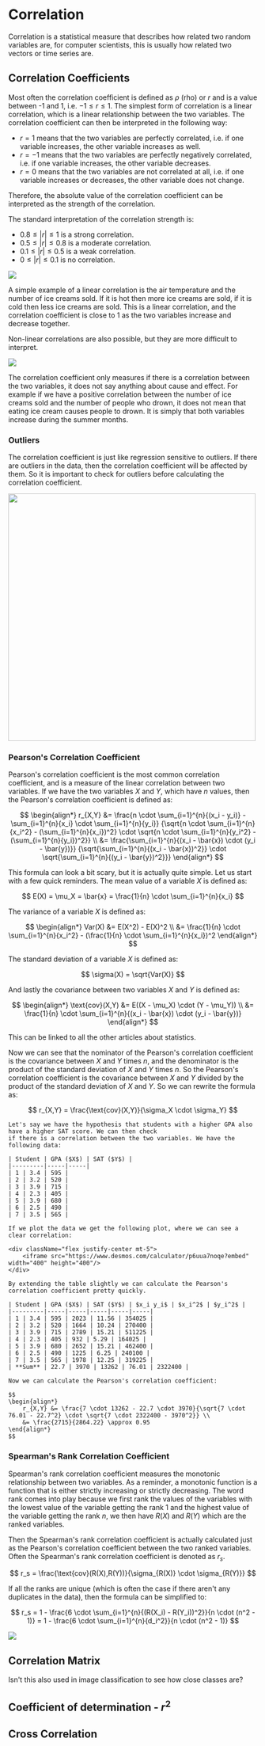 
# Correlation

Correlation is a statistical measure that describes how related two random variables are, for computer scientists, this
is usually how related two vectors or time series are.

## Correlation Coefficients

Most often the correlation coefficient is defined as $\rho$ (rho) or $r$ and is a value between -1 and 1, i.e.
$-1 \leq r \leq 1$. The simplest form of correlation is a linear correlation, which is a linear relationship between
the two variables. The correlation coefficient can then be interpreted in the following way:

- $r = 1$ means that the two variables are perfectly correlated, i.e. if one variable increases, the other variable
increases as well.
- $r = -1$ means that the two variables are perfectly negatively correlated, i.e. if one variable increases, the
other variable decreases.
- $r = 0$ means that the two variables are not correlated at all, i.e. if one variable increases or decreases, the
other variable does not change.

Therefore, the absolute value of the correlation coefficient can be interpreted as the strength of the correlation.

The standard interpretation of the correlation strength is:

- $0.8 \leq |r| \leq 1$ is a strong correlation.
- $0.5 \leq |r| \leq 0.8$ is a moderate correlation.
- $0.1 \leq |r| \leq 0.5$ is a weak correlation.
- $0 \leq |r| \leq 0.1$ is no correlation.

<Image
    src="/cs/correlationLinear.png"
    caption="Visualizations of linear correlations, positive and negative."
    width={600}
/>

<Callout type="example">
    A simple example of a linear correlation is the air temperature and the number of ice creams sold. If it is hot
    then more ice creams are sold, if it is cold then less ice creams are sold. This is a linear correlation, and the
    correlation coefficient is close to 1 as the two variables increase and decrease together.
</Callout>

Non-linear correlations are also possible, but they are more difficult to interpret.

<Image
    src="/cs/correlationNonLinear.png"
    caption="Visualizations of linear and non-linear correlations. The top left is the linear correlation coeff.,
    the top right is the non-linear correlation coeff."
    width={600}
/>

<Callout type="warning">
    The correlation coefficient only measures if there is a correlation between the two variables, it does not say
    anything about cause and effect. For example if we have a positive correlation between the number of ice creams
    sold and the number of people who drown, it does not mean that eating ice cream causes people to drown. It is
    simply that both variables increase during the summer months.
</Callout>

### Outliers

The correlation coefficient is just like regression sensitive to outliers. If there are outliers in the data, then
the correlation coefficient will be affected by them. So it is important to check for outliers before calculating the
correlation coefficient.

<Image
    src="/cs/correlationOutlier.png"
    caption="An example of an outlier affecting the correlation coefficient."
    width="500"
/>

### Pearson's Correlation Coefficient

Pearson's correlation coefficient is the most common correlation coefficient, and is a measure of the linear correlation
between two variables. If we have the two variables $X$ and $Y$, which have $n$ values, then the Pearson's correlation
coefficient is defined as:

$$
\begin{align*}
r_{X,Y} &= \frac{n \cdot \sum_{i=1}^{n}{(x_i - y_i)} - \sum_{i=1}^{n}{x_i} \cdot \sum_{i=1}^{n}{y_i}}
{\sqrt{n \cdot \sum_{i=1}^{n}{x_i^2} - (\sum_{i=1}^{n}{x_i})^2} \cdot \sqrt{n \cdot \sum_{i=1}^{n}{y_i^2} - (\sum_{i=1}^{n}{y_i})^2}} \\
&= \frac{\sum_{i=1}^{n}{(x_i - \bar{x}) \cdot (y_i - \bar{y})}}
{\sqrt{\sum_{i=1}^{n}{(x_i - \bar{x})^2}} \cdot \sqrt{\sum_{i=1}^{n}{(y_i - \bar{y})^2}}}
\end{align*}
$$

This formula can look a bit scary, but it is actually quite simple. Let us start with a few quick reminders. The mean
value of a variable $X$ is defined as:

$$
E(X) = \mu_X = \bar{x} = \frac{1}{n} \cdot \sum_{i=1}^{n}{x_i}
$$

The variance of a variable $X$ is defined as:

$$
\begin{align*}
Var(X) &= E(X^2) - E(X)^2 \\
&= \frac{1}{n} \cdot \sum_{i=1}^{n}{x_i^2} - (\frac{1}{n} \cdot \sum_{i=1}^{n}{x_i})^2
\end{align*}
$$

The standard deviation of a variable $X$ is defined as:

$$
\sigma(X) = \sqrt{Var(X)}
$$

And lastly the covariance between two variables $X$ and $Y$ is defined as:

$$
\begin{align*}
\text{cov}(X,Y) &= E((X - \mu_X) \cdot (Y - \mu_Y)) \\
&= \frac{1}{n} \cdot \sum_{i=1}^{n}{(x_i - \bar{x}) \cdot (y_i - \bar{y})}
\end{align*}
$$

<Callout type="todo">
    This can be linked to all the other articles about statistics.
</Callout>

Now we can see that the nominator of the Pearson's correlation coefficient is the covariance between $X$ and $Y$ times
$n$, and the denominator is the product of the standard deviation of $X$ and $Y$ times $n$. So the Pearson's
correlation coefficient is the covariance between $X$ and $Y$ divided by the product of the standard deviation of $X$
and $Y$. So we can rewrite the formula as:

$$
r_{X,Y} = \frac{\text{cov}(X,Y)}{\sigma_X \cdot \sigma_Y}
$$

<Callout type="example">

    Let's say we have the hypothesis that students with a higher GPA also have a higher SAT score. We can then check
    if there is a correlation between the two variables. We have the following data:

    | Student | GPA ($X$) | SAT ($Y$) |
    |---------|-----|-----|
    | 1 | 3.4 | 595 |
    | 2 | 3.2 | 520 |
    | 3 | 3.9 | 715 |
    | 4 | 2.3 | 405 |
    | 5 | 3.9 | 680 |
    | 6 | 2.5 | 490 |
    | 7 | 3.5 | 565 |

    If we plot the data we get the following plot, where we can see a clear correlation:

    <div className="flex justify-center mt-5">
        <iframe src="https://www.desmos.com/calculator/p6uua7noqe?embed" width="400" height="400"/>
    </div>

    By extending the table slightly we can calculate the Pearson's correlation coefficient pretty quickly.

    | Student | GPA ($X$) | SAT ($Y$) | $x_i y_i$ | $x_i^2$ | $y_i^2$ |
    |---------|-----|-----|-----|-----|-----|
    | 1 | 3.4 | 595 | 2023 | 11.56 | 354025 |
    | 2 | 3.2 | 520 | 1664 | 10.24 | 270400 |
    | 3 | 3.9 | 715 | 2789 | 15.21 | 511225 |
    | 4 | 2.3 | 405 | 932 | 5.29 | 164025 |
    | 5 | 3.9 | 680 | 2652 | 15.21 | 462400 |
    | 6 | 2.5 | 490 | 1225 | 6.25 | 240100 |
    | 7 | 3.5 | 565 | 1978 | 12.25 | 319225 |
    | **Sum** | 22.7 | 3970 | 13262 | 76.01 | 2322400 |

    Now we can calculate the Pearson's correlation coefficient:

    $$
    \begin{align*}
        r_{X,Y} &= \frac{7 \cdot 13262 - 22.7 \cdot 3970}{\sqrt{7 \cdot 76.01 - 22.7^2} \cdot \sqrt{7 \cdot 2322400 - 3970^2}} \\
        &= \frac{2715}{2864.22} \approx 0.95
    \end{align*}
    $$

</Callout>

### Spearman's Rank Correlation Coefficient

Spearman's rank correlation coefficient measures the monotonic relationship between two variables. As a reminder, a
monotonic function is a function that is either strictly increasing or strictly decreasing. The word rank comes into
play because we first rank the values of the variables with the lowest value of the variable getting the rank 1 and
the highest value of the variable getting the rank $n$, we then have $R(X)$ and $R(Y)$ which are the ranked variables.

Then the Spearman's rank correlation coefficient is actually calculated just as the Pearson's correlation coefficient
between the two ranked variables. Often the Spearman's rank correlation coefficient is denoted as $r_s$.

$$
r_s = \frac{\text{cov}(R(X),R(Y))}{\sigma_{R(X)} \cdot \sigma_{R(Y)}}
$$

If all the ranks are unique (which is often the case if there aren't any duplicates in the data), then the formula can
be simplified to:

$$
r_s = 1 - \frac{6 \cdot \sum_{i=1}^{n}{(R(X_i) - R(Y_i))^2}}{n \cdot (n^2 - 1)} = 1 - \frac{6 \cdot \sum_{i=1}^{n}{d_i^2}}{n \cdot (n^2 - 1)}
$$

<Image
    src="/cs/correlationSpearman.png"
    caption="Visualizations of Spearman's rank correlation coefficient compared to Pearson's correlation coefficient."
    width={300}
/>

## Correlation Matrix

Isn't this also used in image classification to see how close classes are?

## Coefficient of determination - $r^2$

## Cross Correlation

